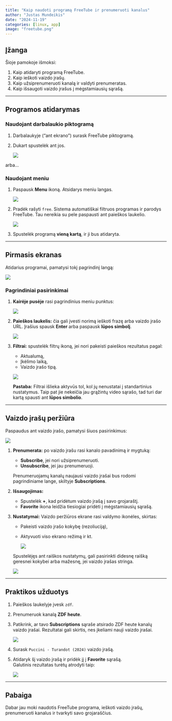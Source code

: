 ```yaml
---
title: "Kaip naudoti programą FreeTube ir prenumeruoti kanalus"
author: "Justas Mundeikis"
date: "2024-11-19"
categories: [linux, app]
image: "freetube.png"
---
```


## Įžanga

Šioje pamokoje išmoksi:

1. Kaip atidaryti programą FreeTube.
2. Kaip ieškoti vaizdo įrašų.
3. Kaip užsiprenumeruoti kanalą ir valdyti prenumeratas.
4. Kaip išsaugoti vaizdo įrašus į mėgstamiausių sąrašą.

---

## Programos atidarymas

### Naudojant darbalaukio piktogramą

1. Darbalaukyje ("ant ekrano") surask FreeTube piktogramą.
2. Dukart spustelėk ant jos.  
   
   ![](FreeTube_desktop.png)

arba... 

### Naudojant meniu

1. Paspausk **Menu** ikoną. Atsidarys meniu langas.
   
   ![](menu_start.png)
2. Pradėk rašyti `free`. Sistema automatiškai filtruos programas ir parodys FreeTube. Tau nereikia su pele paspausti ant paieškos laukelio.
   
   ![](menu_start_typing.png)
3. Spustelėk programą **vieną kartą**, ir ji bus atidaryta.

---

## Pirmasis ekranas

Atidarius programai, pamatysi tokį pagrindinį langą:

![](FreeTube_basic.png)

### Pagrindiniai pasirinkimai

1. **Kairėje pusėje** rasi pagrindinius meniu punktus:
   
   ![](FreeTube_basic_selection.png)

2. **Paieškos laukelis:** čia gali įvesti norimą ieškoti frazę arba vaizdo įrašo URL. Įrašius spausk **Enter** arba paspausk **lūpos simbolį**.
   
   ![](FreeTube_basic_search.png)

3. **Filtrai:** spustelėk filtrų ikoną, jei nori pakeisti paieškos rezultatus pagal:
   - Aktualumą,
   - Įkėlimo laiką,
   - Vaizdo įrašo tipą.  
   
   ![](FreeTube_basic_filters.png)

   **Pastaba:** Filtrai išlieka aktyvūs tol, kol jų nenustatai į standartinius nustatymus. Taip pat jie nekeičia jau grąžintų video sąrašo, tad turi dar kartą spausti ant  **lūpos simbolio**.

---

## Vaizdo įrašų peržiūra

Paspaudus ant vaizdo įrašo, pamatysi šiuos pasirinkimus:

![](FreeTube_basic_play.png)

1. **Prenumerata:** po vaizdo įrašu rasi kanalo pavadinimą ir mygtuką:
   - **Subscribe**, jei nori užsiprenumeruoti.
   - **Unsubscribe**, jei jau prenumeruoji.

   Prenumeruojamų kanalų naujausi vaizdo įrašai bus rodomi pagrindiniame lange, skiltyje **Subscriptions**.

2. **Išsaugojimas:** 
   - Spustelėk **+**, kad pridėtum vaizdo įrašą į savo grojaraštį.
   - **Favorite** ikona leidžia tiesiogiai pridėti į mėgstamiausių sąrašą.

3. **Nustatymai:** Vaizdo peržiūros ekrane rasi valdymo ikonėles, skirtas:
   - Pakeisti vaizdo įrašo kokybę (rezoliuciją),
   - Aktyvuoti viso ekrano režimą ir kt.  
     
     ![](raiska.png)

   Spustelėjęs ant raiškos nustatymų, gali pasirinkti didesnę raišką geresnei kokybei arba mažesnę, jei vaizdo įrašas stringa.
   
   ![](raiska2.png)

---

## Praktikos užduotys

1. Paieškos laukelyje įvesk `zdf`.  
2. Prenumeruok kanalą **ZDF heute**.  
3. Patikrink, ar tavo **Subscriptions** sąraše atsirado ZDF heute kanalų vaizdo įrašai. Rezultatai gali skirtis, nes įkeliami nauji vaizdo įrašai.
   
   ![](zdf.png)

4. Surask `Puccini - Turandot (2024)` vaizdo įrašą.  
5. Atidaryk šį vaizdo įrašą ir pridėk jį į **Favorite** sąrašą.  
   Galutinis rezultatas turėtų atrodyti taip:
   
   ![](turandot.png)

---

## Pabaiga

Dabar jau moki naudotis FreeTube programa, ieškoti vaizdo įrašų, prenumeruoti kanalus ir tvarkyti savo grojaraščius.
